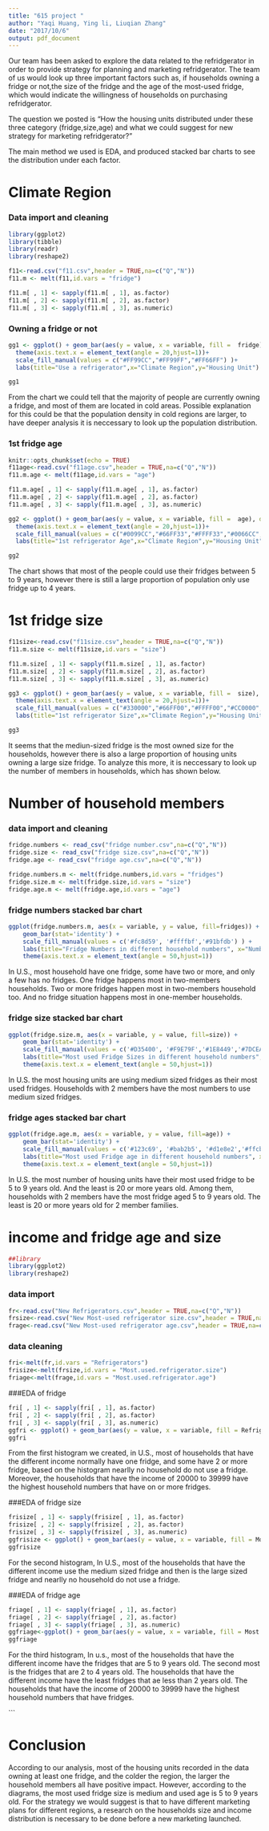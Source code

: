```yaml
---
title: "615 project "
author: "Yaqi Huang, Ying li, Liuqian Zhang"
date: "2017/10/6"
output: pdf_document
---
```


Our team has been asked to explore the data related to the refridgerator in order to provide strategy for planning and marketing refridgerator. The team of us would look up three important factors such as, if households owning a fridge or not,the size of the fridge and the age of the most-used fridge, which would indicate the willingness of households on purchasing refridgerator.

The question we posted is "How the housing units distributed under these three category (fridge,size,age) and what we could suggest for new strategy for marketing refridgerator?"

The main method we used is EDA, and produced stacked bar charts to see the distribution under each factor.

# Climate Region

### Data import and cleaning

```r
library(ggplot2)
library(tibble)
library(readr)
library(reshape2)

f11<-read.csv("f11.csv",header = TRUE,na=c("Q","N"))
f11.m <- melt(f11,id.vars = "fridge")

f11.m[ , 1] <- sapply(f11.m[ , 1], as.factor)
f11.m[ , 2] <- sapply(f11.m[ , 2], as.factor)
f11.m[ , 3] <- sapply(f11.m[ , 3], as.numeric)

```

### Owning a fridge or not

```r

gg1 <- ggplot() + geom_bar(aes(y = value, x = variable, fill =  fridge), data = f11.m, stat = "identity") +
  theme(axis.text.x = element_text(angle = 20,hjust=1))+
  scale_fill_manual(values = c("#FF99CC","#FF99FF","#FF66FF") )+
  labs(title="Use a refrigerator",x="Climate Region",y="Housing Unit")

gg1

```

From the chart we could tell that the majority of people are currently owning a fridge, and most of them are located in cold areas. Possible explanation for this could be that the population density in cold regions are larger, to have deeper analysis it is neccessary to look up the population distribution.

### 1st fridge age

```r
knitr::opts_chunk$set(echo = TRUE)
f11age<-read.csv("f11age.csv",header = TRUE,na=c("Q","N"))
f11.m.age <- melt(f11age,id.vars = "age")

f11.m.age[ , 1] <- sapply(f11.m.age[ , 1], as.factor)
f11.m.age[ , 2] <- sapply(f11.m.age[ , 2], as.factor)
f11.m.age[ , 3] <- sapply(f11.m.age[ , 3], as.numeric)

gg2 <- ggplot() + geom_bar(aes(y = value, x = variable, fill =  age), data = f11.m.age, stat = "identity") +
  theme(axis.text.x = element_text(angle = 20,hjust=1))+
  scale_fill_manual(values = c("#0099CC","#66FF33","#FFFF33","#0066CC","#FF3399","#0033CC","#00FFFF") )+
  labs(title="1st refrigerator Age",x="Climate Region",y="Housing Unit")

gg2
```

The chart shows that most of the people could use their fridges between 5 to 9 years, however there is still a large proportion of population only use fridge up to 4 years.


# 1st fridge size

```r
f11size<-read.csv("f11size.csv",header = TRUE,na=c("Q","N"))
f11.m.size <- melt(f11size,id.vars = "size")

f11.m.size[ , 1] <- sapply(f11.m.size[ , 1], as.factor)
f11.m.size[ , 2] <- sapply(f11.m.size[ , 2], as.factor)
f11.m.size[ , 3] <- sapply(f11.m.size[ , 3], as.numeric)

gg3 <- ggplot() + geom_bar(aes(y = value, x = variable, fill =  size), data = f11.m.size, stat = "identity") +
  theme(axis.text.x = element_text(angle = 20,hjust=1))+
  scale_fill_manual(values = c("#330000","#66FF00","#FFFF00","#CC0000","#99FFCC","#FF3366","#FF3399") )+
  labs(title="1st refrigerator Size",x="Climate Region",y="Housing Unit")

gg3

```

It seems that the mediun-sized fridge is the most owned size for the households, however there is also a large proportion of housing units owning a large size fridge. To analyze this more, it is neccessary to look up the number of members in households, which has shown below.



# Number of household members 

### data import and cleaning

```r
fridge.numbers <- read_csv("fridge number.csv",na=c("Q","N"))
fridge.size <- read_csv("fridge size.csv",na=c("Q","N"))
fridge.age <- read_csv("fridge age.csv",na=c("Q","N"))

fridge.numbers.m <- melt(fridge.numbers,id.vars = "fridges")
fridge.size.m <- melt(fridge.size,id.vars = "size")
fridge.age.m <- melt(fridge.age,id.vars = "age")
```

###  fridge numbers stacked bar chart

```r
ggplot(fridge.numbers.m, aes(x = variable, y = value, fill=fridges)) +
    geom_bar(stat='identity') +
    scale_fill_manual(values = c('#fc8d59', '#ffffbf','#91bfdb') ) +
    labs(title="Fridge Numbers in different household numbers", x="Number of Household members", y="Number of housing units (in million)") + 
    theme(axis.text.x = element_text(angle = 50,hjust=1))

```

In U.S., most household have one fridge, some have two or more, and only a few has no fridges. One fridge happens most in two-members households. Two or more fridges happen most in two-members household too. And no fridge situation happens most in one-member households.

### fridge size stacked bar chart
```r
ggplot(fridge.size.m, aes(x = variable, y = value, fill=size)) +
    geom_bar(stat='identity') +
    scale_fill_manual(values = c('#D35400', '#F9E79F','#1E8449','#7DCEA0','#138D75','#0E6251') ) +
    labs(title="Most used Fridge Sizes in different household numbers", x="Number of Household members", y="Number of housing units (in million)") +
    theme(axis.text.x = element_text(angle = 50,hjust=1))

```

In U.S. the most housing units are using medium sized fridges as their most used fridges. Households with 2 members have the most numbers to use medium sized fridges.

### fridge ages stacked bar chart
```r
ggplot(fridge.age.m, aes(x = variable, y = value, fill=age)) +
    geom_bar(stat='identity') +
    scale_fill_manual(values = c('#123c69', '#bab2b5', '#d1e8e2','#ffcb9a','#d9b08c','#116466','#2c3531') ) +
    labs(title="Most used Fridge age in different household numbers", x="Number of Household membes", y="Number of housing units (in million)") +
    theme(axis.text.x = element_text(angle = 50,hjust=1))
```

In U.S. the most number of housing units have their most used fridge to be 5 to 9 years old. And the least is 20 or more years old. Among them, households with 2 members have the most fridge aged 5 to 9 years old. The least is 20 or more years old for 2 member families.


# income and fridge age and size

```r
##library
library(ggplot2)
library(reshape2)
```

### data import
```r
fr<-read.csv("New Refrigerators.csv",header = TRUE,na=c("Q","N"))
frsize<-read.csv("New Most-used refrigerator size.csv",header = TRUE,na=c("Q","N"))
frage<-read.csv("New Most-used refrigerator age.csv",header = TRUE,na=c("Q","N"))
```


### data cleaning

```r
fri<-melt(fr,id.vars = "Refrigerators")
frisize<-melt(frsize,id.vars = "Most.used.refrigerator.size")
friage<-melt(frage,id.vars = "Most.used.refrigerator.age")
```


###EDA of fridge

```r

fri[ , 1] <- sapply(fri[ , 1], as.factor)
fri[ , 2] <- sapply(fri[ , 2], as.factor)
fri[ , 3] <- sapply(fri[ , 3], as.numeric)
ggfri <- ggplot() + geom_bar(aes(y = value, x = variable, fill = Refrigerators), data = fri, stat = "identity") + theme(axis.text.x = element_text(angle = 50, hjust = 1))+labs(title="number of housing units of refrigerator from different household income",x="household income",y="number of housing units(million)")
ggfri

```

From the first histogram we created, in U.S., most of households that have the different income normally have one fridge, and some have 2 or more fridge, based on the histogram nearlly no household do not use a fridge. Moreover, the households that have the income of 20000 to 39999 have the highest household numbers that have on or more fridges.


###EDA of fridge size

```r

frisize[ , 1] <- sapply(frisize[ , 1], as.factor)
frisize[ , 2] <- sapply(frisize[ , 2], as.factor)
frisize[ , 3] <- sapply(frisize[ , 3], as.numeric)
ggfrisize <- ggplot() + geom_bar(aes(y = value, x = variable, fill = Most.used.refrigerator.size), data = frisize, stat = "identity") + theme(axis.text.x = element_text(angle = 50, hjust = 1))+labs(title="number of housing units of refrigerator size",x="household income",y="number of housing units(million)")
ggfrisize

```

For the second histogram, In U.S., most of the households that have the different income use the medium sized fridge and then is the large sized fridge and nearlly no household do not use a fridge.



###EDA of fridge age

```r

friage[ , 1] <- sapply(friage[ , 1], as.factor)
friage[ , 2] <- sapply(friage[ , 2], as.factor)
friage[ , 3] <- sapply(friage[ , 3], as.numeric)
ggfriage<-ggplot() + geom_bar(aes(y = value, x = variable, fill = Most.used.refrigerator.age), data = friage, stat = "identity") + theme(axis.text.x = element_text(angle = 50, hjust = 1))+labs(title="number of housing units of refrigerator age",x="household income",y="number of housing units(million)")
ggfriage
```

For the third histogram, In u.s., most of the households that have the different income have the fridges that are 5 to 9 years old. The second most is the fridges that are 2 to 4 years old. The households that have the different income have the least fridges that ae less than 2 years old. The households that have the income of 20000 to 39999 have the highest household numbers that have fridges.

```

# Conclusion

According to our analysis, most of the housing units recorded in the data owning at least one fridge, and the colder the region, the larger the household members all have positive impact. However, according to the diagrams, the most used fridge size is medium and used age is 5 to 9 years old. For the strategy we would suggest is that to have different marketing plans for different regions, a research on the households size and income distribution is necessary to be done before a new marketing launched.


